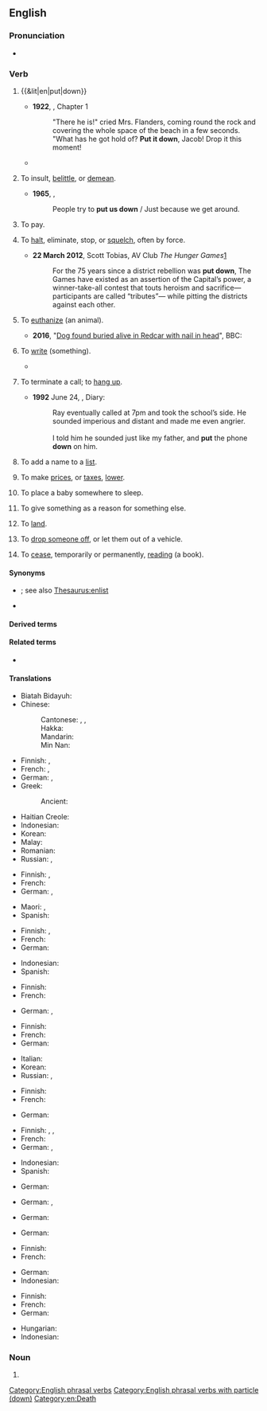 {{also|putdown|put-down}}
==English==

===Pronunciation===
* {{audio|en|En-au-put down.ogg|Audio (AU)}}

===Verb===
{{en-verb|put<,,put> down}}

# {{&lit|en|put|down}}
#: {{ux|en|Why don't you '''put down''' your briefcase and stay awhile?}}
#* '''1922''', {{w|Virginia Woolf}}, ''{{w|Jacob's Room}}'' Chapter 1
#*: "There he is!" cried Mrs. Flanders, coming round the rock and covering the whole space of the beach in a few seconds. "What has he got hold of? '''Put it down''', Jacob! Drop it this moment!
#* {{quote-book
|en
|year=1967
|first=Barbara
|last=Sleigh
|authorlink=Barbara Sleigh
|title={{w|Jessamy}}
|edition=1993
|location=Sevenoaks, Kent
|publisher=Bloomsbury
|isbn=0 340 19547 9
|page=105
|url=
|passage=As she did so Fanny '''put down''' her book , stood up and stretched her arms, and at once Jessamy noticed a difference.
}}
# {{lb|en|idiomatic}} To insult, [[belittle]], or [[demean]].
#: {{ant|en|compliment|talk up}}
#: {{ux|en|They frequently '''put down''' their little sister for walking slowly.}}
#* '''1965''', {{w|The Who}}, {{w|My Generation}}
#*: People try to '''put us down''' / Just because we get around.
# {{lb|en|of money as deposit}} To pay.
#: {{ux|en|We '''put down''' a $1,000 deposit.}}
# To [[halt]], eliminate, stop, or [[squelch]], often by force.
#: {{syn|en|end|stop|eliminate|extinguish}}
#: {{ux|en|The government quickly '''put down''' the insurrection.}}
#* '''22 March 2012''', Scott Tobias, AV Club ''The Hunger Games''[http://www.avclub.com/articles/the-hunger-games,71293/]
#*: For the 75 years since a district rebellion was '''put down''', The Games have existed as an assertion of the Capital’s power, a winner-take-all contest that touts heroism and sacrifice—participants are called “tributes”— while pitting the districts against each other.
# {{lb|en|euphemistic}} To [[euthanize]] (an animal).
#: {{syn|en|put to sleep|euthanize}}
#: {{ux|en|Rex was in so much pain, they had to '''put''' him '''down'''.}}
#* '''2016''', "[http://www.bbc.com/news/uk-england-tees-37708831 Dog found buried alive in Redcar with nail in head]", BBC:
#*: {{quote|en|A couple walking in Kirkleatham Woods, Redcar, heard whimpering and found the terrier-type animal in a mound of earth at about midday. It was rushed to a vet but its injuries were so serious it had to be '''put down'''.}}
# {{senseid|en|write}} To [[write]] (something).
#* {{quote-song|en|year=1970|title={{w|Your Song}}|artist={{w|Elton John}}|author=Elton John and {{w|Bernie Taupin}}|album={{w|Elton John (album)|Elton John}}|text=I hope you don't mind<br>That I '''put down''' in words<br>How wonderful life is while you're in the world}}
#: {{ux|en|'''Put down''' the first thing you think of on this piece of paper.}}
# {{lb|en|of a telephone}} To terminate a call; to [[hang up]].
#* '''1992''' June 24, {{w|Edwina Currie}}, Diary:
#*: Ray eventually called at 7pm and took the school’s side. He sounded imperious and distant and made me even angrier.<br><br>I told him he sounded just like my father, and '''put''' the phone '''down''' on him.
#: {{ant|en|pick up}}
#: {{syn|en|hang up}}
#: {{ux|en|Don't '''put''' the phone '''down'''. I want a quick word with him, too.}}
# To add a name to a [[list]].
#: {{ux|en|I've '''put''' myself '''down''' for the new Spanish conversation course.}}
# {{lb|en|UK}} To make [[prices]], or [[taxes]], [[lower]].
#: {{ux|en|BP are '''putting''' petrol and diesel '''down''' in what could be the start of a price war.}}
# {{lb|en|idiomatic}} To place a baby somewhere to sleep.
#: {{ux|en|I had just '''put''' Mary '''down''' when you rang. So now she's crying again.}}
# {{lb|en|idiomatic}} To give something as a reason for something else.
#: {{ux|en|She '''put''' her long life '''down''' to daily meditation.}}
# {{lb|en|idiomatic|of an aircraft}} To [[land]].
#: {{ux|en|The pilot managed to '''put down''' in a nearby farm field.}}
# {{lb|en|idiomatic}} To [[drop off|drop someone off]], or let them out of a vehicle.
#: {{ant|en|pick up}}
#: {{ux|en|The taxi '''put''' him '''down''' outside the hotel.}}
# {{lb|en|idiomatic}} To [[cease]], temporarily or permanently, [[read]]ing (a book).
#: {{ux|en|I was unable to '''put down''' ''The Stand'': it was that exciting.}}

====Synonyms====
* {{sense|add a name to a list}} {{l|en|register}}; see also [[Thesaurus:enlist]]
* {{sense|land an aircraft}} {{l|en|touch down}}

====Derived terms====
{{col3|en|[[putdownable]], [[put-downable]]|put down as|put down for|put down to|[[unputdownable]], [[un-put-downable]]}}

====Related terms====
* {{l|en|put up}}

====Translations====
{{trans-top|set down, stop carrying}}
* Biatah Bidayuh: {{t|bth|pasan}}
* Chinese:
*: Cantonese: {{t|yue|擺低|sc=Hani}}, {{t|yue|摆低|tr=baai2 dai1|sc=Hani}}, {{t|yue|放低|tr=fong3 dai1|sc=Hani}}
*: Hakka: {{t|hak|放下|tr=piong-hâ|sc=Hani}}
*: Mandarin: {{t+|cmn|放下|tr=fàngxià|sc=Hani}}
*: Min Nan: {{t|nan|放下|tr=pàng-hē|sc=Hani}}
* Finnish: {{t+|fi|laskea}}, {{t|fi|[[laskea]] [[maa]]han}}
* French: {{t+|fr|poser}}, {{t+|fr|déposer}}
* German: {{t+|de|absetzen}}, {{t+|de|abstellen}}
* Greek:
*: Ancient: {{t|grc|κατατίθημι}}
{{trans-mid}}
* Haitian Creole: {{t|ht|depoze}}
* Indonesian: {{t+|id|meletakkan}}
* Korean: {{t+|ko|내려놓다}}
* Malay: {{t|ms|meletakkan}}
* Romanian: {{t+|ro|așeza}}
* Russian: {{t+|ru|ста́вить|impf}}, {{t+|ru|поста́вить|pf}}
{{trans-bottom}}

{{trans-top|belittle, or demean}}
* Finnish: {{t+|fi|halventaa}}, {{t+|fi|vähätellä}}
* French: {{t+|fr|médire}}
* German: {{t+|de|[[runter]][[machen]]}} {{qualifier|slang}}, {{t+|de|[[runter]][[putzen]]}} {{qualifier|coll.}}
{{trans-mid}}
* Maori: {{t|mi|whakatīkai}}, {{t|mi|whakatakē}}
* Spanish: {{t+|es|menospreciar}}
{{trans-bottom}}

{{trans-top|pay a deposit}}
* Finnish: {{t+|fi|varata}}, {{t|fi|[[maksaa]] [[takuu]]}}
* French: {{t+|fr|déposer}}
* German: {{t+|de|hinterlegen}}
{{trans-mid}}
* Indonesian: {{t+|id|membayar}}
* Spanish: {{t|es|pagar un depósito}}
{{trans-bottom}}

{{trans-top|halt, eliminate, often by force}}
* Finnish: {{t+|fi|kukistaa}}
* French: {{t+|fr|mater}}
{{trans-mid}}
* German: {{t+|de|niederschlagen}}, {{t+|de|unterdrücken}}
{{trans-bottom}}

{{trans-top|administer euthanasia to an animal}}
* Finnish: {{t+|fi|lopettaa}}
* French: {{t+|fr|endormir}}
* German: {{t+|de|einschläfern}}
{{trans-mid}}
* Italian: {{t+|it|abbattere}}
* Korean: {{t|ko|안락사시키다}}
* Russian: {{t+|ru|усыпля́ть|impf}}, {{t+|ru|усыпи́ть|pf}}
{{trans-bottom}}

{{trans-top|terminate a telephone conversation}}
* Finnish: {{t+|fi|laskea}}
* French: {{t+|fr|reposer}}
{{trans-mid}}
* German: {{t+|de|auflegen}}
{{trans-bottom}}

{{trans-top|add a name to a list}}
* Finnish: {{t+|fi|kirjata}}, {{t+|fi|lisätä}}, {{t+|fi|rekisteröidä}}
* French: {{t+|fr|inscrire}}
* German: {{t+|de|eintragen}}, {{t+|de|auf die [[Liste]] [[setzen]]}}
{{trans-mid}}
* Indonesian: {{t+|id|mendaftarkan}}
* Spanish: {{t+|es|inscribir}}
{{trans-bottom}}

{{trans-top|to reduce prices or taxes}}
* German: {{t+|de|herabsetzen}}
{{trans-mid}}
{{trans-bottom}}

{{trans-top|to place a baby somewhere to sleep}}
* German: {{t+|de|hinlegen}}, {{t+|de|niederlegen}}
{{trans-mid}}
{{trans-bottom}}

{{trans-top|to give sth. as a reason for sth.}}
* German: {{t+|de|zurückführen}}
{{trans-mid}}
{{trans-bottom}}

{{trans-top|to land an aircraft}}
* German: {{t+|de|aufsetzen}}
{{trans-mid}}
{{trans-bottom}}

{{trans-top|drop someone off}}
* Finnish: {{t+|fi|tiputtaa}}
* French: {{t+|fr|déposer}}
{{trans-mid}}
* German: {{t+|de|absetzen}}
* Indonesian: {{t+|id|menurunkan}}
{{trans-bottom}}

{{trans-top|cease reading a document}}
* Finnish: {{t|fi|[[laskea]] [[käsistään]]}}
* French: {{t+|fr|poser}}
* German: {{t+|de|weglegen}}
{{trans-mid}}
* Hungarian: {{t+|hu|letesz}}
* Indonesian: {{t|id|berhenti membaca}}
{{trans-bottom}}

===Noun===
{{en-noun}}

# {{alternative spelling of|en|put-down}}

[[Category:English phrasal verbs]]
[[Category:English phrasal verbs with particle (down)]]
[[Category:en:Death]]